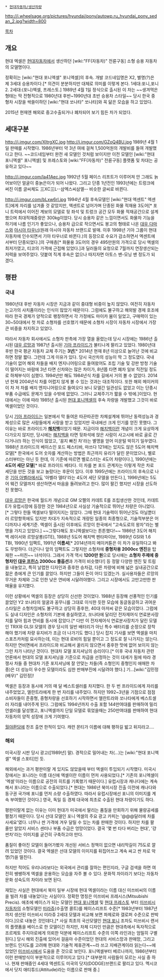  * [[현대자동차/생산차량]]
http://i.wheelsage.org/pictures/hyundai/pony/autowp.ru_hyundai_pony_sedan_2.jpg?width=800

[[목차]]
== 개요 ==
{{{#!html
<iframe width="420" height="315" src="//www.youtube.com/embed/YmGtNAyzRiU" frameborder="0" allowfullscreen></iframe>
}}}
{{{#!html
<iframe width="420" height="315" src="//www.youtube.com/embed/fdoXJmtGbvQ" frameborder="0" allowfullscreen></iframe>
}}}

현대 엑셀은 [[현대자동차]]에서 생산하던 [wiki:"FF(자동차)" 전륜구동] 소형 승용 자동차의 모델명이다.

정확히는 [wiki:"현대 포니엑셀" 포니엑셀]의 후속. 개발 코드네임명은 X2, 별명(?)은 제 3세대 승용차이다.[* 의견이 분분하지만 대체로 의미를 이렇게 본다. 1세대:포니,포니2. 2세대:(포니)엑셀, 프레스토.] 1989년 4월 1일 정식으로 출시된 이 차는 ~~생겨먹은 형태는 딱 전형적으로 1980년대 후반~1990년대 초반 승용차 스타일~~ 당시 한국 중형차 시장을 싹쓸이하던 [wiki:"현대 쏘나타" 쏘나타]와 꼭 닮은 모습을 하고 있었다. 

2015년 현재엔 해외로 중고수출되거나 폐차되어 보기 힘든 차가 되었다. 

== 세대구분 ==
http://i.imgur.com/XItrgXC.jpg
http://i.imgur.com/GZoQ4BU.jpg
{{{#!html
<iframe width="420" height="315" src="//www.youtube.com/embed/hRE-Us9xdW0" frameborder="0" allowfullscreen></iframe>
}}}
1989년 4월 1일 판매를 시작했다. 1986년부터 약 3년 여에 걸쳐 1,500억원의 개발비를 들여 개발했다고 한다. ~~코드네임부터 완전 새 모델인 것처럼 보이지만 이전 모델인 [wiki:"현대 포니엑셀" 포니엑셀] 및 프레스토와 [wiki:"FF(자동차)" 전륜구동] 플랫폼 및 차대는 공유하고 있다~~

http://i.imgur.com/la41Aec.jpg
{{{#!html
<iframe width="420" height="315" src="//www.youtube.com/embed/UZ01AdCQ5Sk" frameborder="0" allowfullscreen></iframe>
}}}
1992년 5월 페이스 리프트가 이루어져 안 그래도 늙어보이던 얼굴이 중늙은이가 되어 나왔다. 그리고 단종 1년전인 1993년에는 트렁크에 써진 이름 글씨체도 三XC三L--삼엑스씨삼엘-- 비슷한 글씨로 바뀐다.

http://i.imgur.com/bLxw6rl.jpg
1994년 4월 후속모델인 [wiki:"현대 엑센트" 엑센트]에게 자리를 넘겨줄 것 같았지만, 엑센트로 넘어가며 단종된 화물 적재용 3도어[* 포니 트럭에서 이어진 계보의 모델로 뒷 좌석 및 트렁크 공간 모두 화물 적재공간으로 설계했으며 최대적재중량은 300kg이었다. 당시 승용차 같은 느낌이면서도 화물차 기능을 하기에 나름 인기가 좋았으나, 승용차 급으로 작으면서도 봉고의 형태로 나온 [[한국GM 다마스|대우 다마스]]와 [[타우너|아시아 타우너]](원래 아시아 자동차 브랜드로 발매. 이후 1998년 기아 그룹이 현대자동차에 인수되면서 기아 타우너로 바뀐다.)의 등장으로 수요가 감소하면서 엑센트에서부터 단종되었다.]의 구매층[* 화물용 3도어의 경우 495만원의 가격으로 당시 엑셀의 최저가였고, 티코의 가격에 근접해 있었다.]과 딜러들의 요청으로 7월까지 연장생산되는 저력을 보여주었다. 덧붙여 직계 후속은 없으나 따지자면 아토스 밴-모닝 밴 정도가 되겠다.
== 평판 ==
=== 국내 ===
1980년대 후반 자동차 시장은 지금과 같이 중대형 비중이 높지 않았다. 여전히 자동차는고가의 사치품이라는 인식이 많았기 때문이다. 그럼에도 불구하고 해외발 경제 호조에 따라 한국 경제가 양적으로 팽창하면서 각 가정에도 마이카 붐이 일었고, 구매력이 있는 30~50대에서 첫 차로 소형차를 선호했기 때문에 소형차 시장이 자동차 시장에서 가장 큰 비중을 차지하고 있었다.

따라서 자동차 회사에서도 소형차 판촉에 가장 열을 올렸는데 당시 시장에는 1986년 출시된 [[대우 르망]]과 1987년 출시된 [[기아 프라이드]]가 불티나게 팔리고 있었다. 1980년대 후반 한국 평균 자동차 교체 주기는 '''3년'''[* 2014년 현재 8년 이상으로 늘어난 것에 비교하면 정말 짧다. 그런데 그게 이유가 있다. 당시 국산차의 성능이 딱 그 정도였다. 국내 기술이 없어 해외 차들을 배지 엔지니어링으로 들여왔어도 조립 기술 및 강판 방청 기술이 떨어지는 바람에 3년 타면 신차와는 많은 차이가, 8년쯤 타면 폐차 일보 직전일 정도로 하체부식이 심했다. 1994년만 해도 1984년식 차를 길에서 거의 볼 수 없었다. 2014년 현재 2004년식 차를 어렵지 않게 볼 수 있는 것과는 대조적이다. 또한 해외 메이커의 이 차 저 차를 배지 엔지니어링으로 들여오다 보니 모델간 일관성도 없었고 이는 단종시 부품 수급에도 문제가 있을 수밖에 없었다. 그러니 교체주기가 짧을 수 밖에.]이었다. 현대에서는 이에 따라 1985년 출시된 [[현대 포니엑셀]]의 후속 차량을 개발했고 그것이 바로 엑셀이었던 것이다. 

당시 [[기아 프라이드]]는 일본에서 막 들여온 따끈따끈한 차체설계에 뛰어난 동력성능과 경제성으로 많은 사람들에게 사랑을 받고 있었지만 국내에선 크게 인기를 얻진 못했다. 그 이유는 바로 프라이드가 '''[[해치백]]'''이었기 때문. 지금이야 [[해치백]]이란 개념이 크게 요상하게 다가오지 않지만, 당시에는 [[해치백]]을 타면 뒷좌석에 앉은 사람이 사고시에 바로 골로 간다거나(!) 하는 인식이 많았고, '꽁지 빠진 차'라는 별명을 얻어 미운털 박히기 일쑤였다. 1988년 프라이드의 베이스인 포드 페스티바, 마쓰다 121에는 있지도 않은 5도어 해치백 모델[* 한국에서 도어 숫자를 계산하는 방법은 최근까지 유리가 달린 문이었으나, 벨로스터부터는 아닌 듯 한데, 이 기준에 따르면 벨로스터는 4도어 차량이다.], 1990년에는 '''4도어 세단 모델'''[* 바로 프라이드 베타다. 이 차를 본 포드 관계자는 이렇게 작은 차로 세단을 만든 것을 보고 놀랐다는 후문이 있다. 이후 1995년에는 프라이드의 후속으로 나온 [[기아 아벨라]]에서도 '아벨라 델타'라는 4도어 세단 모델을 만든다.], 1996년에는 5도어 웨건 모델까지 생산하면서 마음을 돌려보려고 한다. 많이 팔긴 했지만 시장을 선도하진 못했다.

[[대우 르망]]은 한국에 월드카 개념으로 GM 오펠의 카데트 E를 조립생산한 것인데, 카데트 E가 유럽시장에 등장한 것은 1984년으로 사실상 기술적으로 뛰어난 차량은 아니었다.[* 그렇다 한들 엑셀보다 떨어지지는 않았다. 그때 현대 기술력이 뛰어난것도 아닐뿐더러 르망항목에도 있지만 차대가 지속적으로 개량된 일종의 최종형으로, 기술적부분은 어디까지나 세계기준. 엑셀이 출시된 이후에도 르망이 한국에서 "고속도로의 왕자"라는 별명을 가지고 있었다.] ~~그렇다해도 포니엑셀보다는 튼튼했다!~~ 1986년 3도어 해치백 레이서와 르망살롱(GTE), 1988년 5도어 해치백 펜타파이브, 1989년 GSI와 1.6 TBI, 1990년 임팩트, 1991년 '''이름셔'''[* 2014년까지 메이커튠은 이 차가 유일하다고 봐도 무방하다. 더군다나 앞의 임팩트도 그렇지만 소형차에 '''중형차용 2000cc 엔진'''을 탑재한 ~~미친~~ 녀석이다. 그래서 가격 역시 '''1200만 원'''으로 당시에는 '''소형차 주제에 중형차인 [[대우 프린스]] 2000cc 풀옵션'''과 가격이 비슷했다!] 등 정말 다양한 엔진 및 트림을 내놓았고, 특히 날렵한 디자인과 중후한 승차감, 다른 차량에 비해 넓은 실내공간으로 젊은 층에게 큰 인기를 끌었다. 하지만 그들이 돈이 어디 있겠는가. 실사용자들은 르망의 무거운 차체와 그로 인한 낮은 연비에 시달려야했다. 그리고 시장에서도 고만고만한 판매율을 유지했다.

이런 상황에서 엑셀의 등장은 상당히 신선한 것이었다. 1988년 등장해 선풍적인 인기를 끌었던 Y2 쏘나타의 얼굴과 꽁무니를 그대로 이식한 듯한 모습에 동글동글하고 귀여운 스타일은 소형차임에도 불구하고 상당히 중후한, 40대 아저씨 같은 모습이었다. 그럼에도 실내 디자인은 소형차의 기본에 충실하였고, 쏘나타에 달리던 전자제어식 연료분사장치를 달아 힘과 연비를 동시에 잡았다.[* 다만 이 전자제어식 연료분사장치가 달린 모델인 TRX와 GLSI 모델의 경우 당시의 일반 배터리가 아닌 특수 배터리를 순정으로 장착해야 했기에 차량 유지비가 조금 더 나가기도 했다.] 당시 잡지 기사를 보면 엑셀을 마치 스포츠카처럼 묘사하는데, 이는 현대 로비의 힘일 뿐이고 그 정도로 잘 나가지는 않는다. 하지만 연비면에서 프라이드와 비교해서 꿀리지 않으면서 중후한 맛에 없어 보이지 않는 그런 차가 나타난 것이다. 현대차 모델 포지셔닝의 승리이다.[* 이후 국내 자동차 관련 언론에서 현대의 모델 포지셔닝을 기준으로 차급을 선정하는 것이 대세가 됨에 따라 경쟁사 차들 중 현대차 기준 포지셔닝에 잘 안맞는 차들(즉 소형인지 중형인지 애매한 차종)은 더 성능이 우수한 모델이라도 심한 판매부진에 시달려야 했다.]
{{{#!html
<iframe width="420" height="315" src="//www.youtube.com/embed/5W19r200ddo" frameborder="0" allowfullscreen></iframe>
}}}
기...[wiki:"김민정(배우)" 김민정]!

엑셀은 등장과 동시에 거의 매 달 베스트셀러를 차지했다. 한 두 번 프라이드에게 자리를 내주었었고, 엘란트라에게 한 번 자리를 내주었다. 하지만 1992~3년을 기점으로 점점 소비자들이 준중형, 중형차량을 선호하기 시작하면서 엘란트라와 쏘나타에게 베스트셀러 자리를 내어주게 된다. 그럼에도 1994년까지 수출 포함 144만여대를 판매하여 밀리언셀러를 달성했고, 포니엑셀까지 단일 모델로 묶었을때는 250만여대를 판매하여 현대자동차의 양적 성장에 크게 기여했다.

[[월야환담]]에 찬조 출연 한적이 있다. 캐런 몬티가 이름에 대해 평하길 밟고 뒤지라고....

=== 해외 ===
{{{#!html
<iframe width="420" height="315" src="//www.youtube.com/embed/3GmhnwWEIpY" frameborder="0" allowfullscreen></iframe>
}}}
미국시장 시판 당시 광고([1989년] 말). 경적으로 밀어내는 차(...)는 [wiki:"현대 포니엑셀" 엑셀 스포티]인 듯.

해외에서는 과거 평판이랄 게 있지도 않았을때 부터 엑셀이 투입되기 시작했다. 미국시장에서는 포니라는 이름 대신에 엑셀이란 이름이 먼저 사용되었다.[* 기존의 포니엑셀이 '엑셀'이라는 이름으로 공전의 히트를 기록했기 때문이다.] 유럽시장과 캐나다에는 계속해서 포니라는 이름으로 수출되었다.[* 현대는 1986년 북미시장 진출 이전에 캐나다와 동구권 국가에 포니를 먼저 소량 수출하였다. 따라서 유럽시장에선 포니의 이미지를 계속 부여했던 것이다.] 영국, 독일 등 경제 대국에 최초로 수출된 현대 차량이기도 하다. 

평판이랄게 없는 이유는 이미 현대가 미국에서 딸리는 품질을 만회하기 위해 물량공세를 펼쳤기 때문이다. 당시 선대 모델인 포니 엑셀의 주요 광고 카피는 '@@@달러에 차를 사세요'였다. 너무나 싼 가격에 겨우 달릴 수 있는 차를 판매한 것이다. 하지만 차를 팔 줄만 알았지 서비스 센터나 부품 수급은 엉망이었다. 결국 '몇 번 타다 버리는 현대', '걍 싼차'라는 이미지를 굳건히 구축하고야 만다. 

품질이 좋아진 모델이 들어가봤자 개선된 서비스 정책이 없으면 내리막길이 75도로 깔려 있었던 것이다. 결국 엑셀은 선대 모델의 이미지를 뒤집어쓰고 계속 싸고 싼 차로 악명(?)을 떨친다. 

하지만 적어도 우리나라보다는 외국에서 관리를 잘하는 편인지라, 구글 검색을 하면 여전히 쌩쌩하게 엑셀을 운용하는 모습을 자주 볼 수 있다. 문화적 차이라기 보다는 자동차 문화 성숙도의 차이라 보면 된다.

재밌는 사실은 현대에서 북미 일부 시장에 현대 엑셀이라는 이름 대신 미쓰비씨의 이름을 빌려 차를 내놓았다는 사실이다. 정확한 명칭은 미쓰비씨 프레시스(Mitsubishi Precis). 애초에 베이스가 되는 모델인 [[현대 포니엑셀]] 및 [[현대 프레스토]] 부터 [[미쓰비시 자동차]]의 소형모델인 [[미라쥬]](수출명 콜트)를 페이스리프트 수준[* 1983년부터 1987년까지 생산된 미쓰비시 미라쥬 2세대 모델과 비교해 보면 파제로와 갤로퍼 수준으로 판박이다.]으로 내놓은 것인데다,[* 사실 최초의 국산모델인 [[현대 포니]] 조차도 미쓰비시 랜서의 플랫폼을 베이스로 한 모델이긴 하지만, 차체 디자인 만큼은 현대측에서 독자적으로 조르제토 주지아로에게 의뢰한 덕분에 페이스리프트 수준의 이쪽 라인과는 엄밀히 구별된다.] 당시 해외 진출에 있어서 걸음마 수준이었던 현대의 서비스망과 판매망, 그리고 브랜드 인지도를 고려해 현대와 기술적 제휴관계~~라 쓰고 지배관계이라 읽는다~~에 있었던 [[미쓰비시]]에서 도움을 준 것으로 보인다. 포니엑셀부터 베르나까지, 1986년부터 이런 판매방식이 부분적으로 이루어지고 있다.[* 대부분의 사람들이 모르는 사실 중 하나. 현재 판매중인 4세대 액센트도 미국의 닷지(DODGE)브랜드로 팔리고 있다. 멕시코에서 닷지 애티튜드(Attitude)라는 이름으로 판매 중.]
